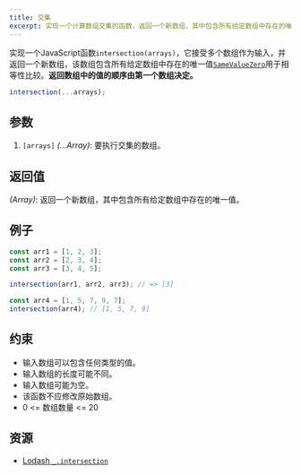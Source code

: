 ```yaml
---
title: 交集
excerpt: 实现一个计算数组交集的函数，返回一个新数组，其中包含所有给定数组中存在的唯一值。
---
```


实现一个JavaScript函数`intersection(arrays)`，它接受多个数组作为输入，并返回一个新数组，该数组包含所有给定数组中存在的唯一值[`SameValueZero`](http://ecma-international.org/ecma-262/7.0/#sec-samevaluezero)用于相等性比较。**返回数组中的值的顺序由第一个数组决定。**

```js
intersection(...arrays);
```

## 参数

1. `[arrays]` *(...Array)*: 要执行交集的数组。

## 返回值

*(Array)*: 返回一个新数组，其中包含所有给定数组中存在的唯一值。

## 例子

```js
const arr1 = [1, 2, 3];
const arr2 = [2, 3, 4];
const arr3 = [3, 4, 5];

intersection(arr1, arr2, arr3); // => [3]

const arr4 = [1, 5, 7, 9, 7];
intersection(arr4); // [1, 5, 7, 9]
```

## 约束

* 输入数组可以包含任何类型的值。
* 输入数组的长度可能不同。
* 输入数组可能为空。
* 该函数不应修改原始数组。
* 0 \<= 数组数量 \<= 20

## 资源

* [Lodash `_.intersection`](https://lodash.com/docs/#intersection)
